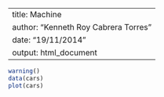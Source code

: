 
---
title: Machine
author: "Kenneth Roy Cabrera Torres"
date: "19/11/2014"
output: html_document
---

```r
warning()
data(cars)
plot(cars)
```

